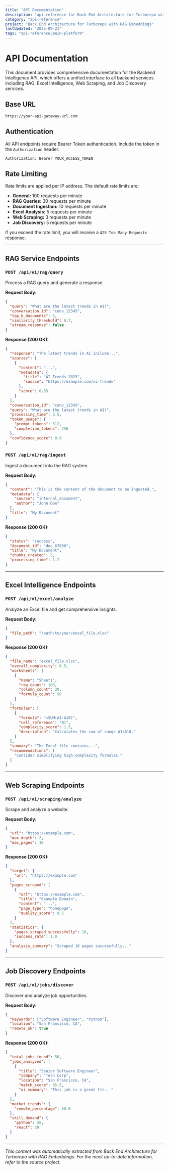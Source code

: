 ```yaml
---
title: "API Documentation"
description: "api-reference for Back End Architecture for Turborepo with RAG Embeddings"
category: "api-reference"
project: "Back End Architecture for Turborepo with RAG Embeddings"
lastUpdated: "2025-09-21"
tags: "api-reference,main-platform"
---
```


# API Documentation

This document provides comprehensive documentation for the Backend Intelligence API, which offers a unified interface to all backend services including RAG, Excel Intelligence, Web Scraping, and Job Discovery services.

## Base URL

```
https://your-api-gateway-url.com
```

## Authentication

All API endpoints require Bearer Token authentication. Include the token in the `Authorization` header:

```
Authorization: Bearer YOUR_ACCESS_TOKEN
```

## Rate Limiting

Rate limits are applied per IP address. The default rate limits are:

- **General:** 100 requests per minute
- **RAG Queries:** 30 requests per minute
- **Document Ingestion:** 10 requests per minute
- **Excel Analysis:** 5 requests per minute
- **Web Scraping:** 3 requests per minute
- **Job Discovery:** 5 requests per minute

If you exceed the rate limit, you will receive a `429 Too Many Requests` response.

---

## RAG Service Endpoints

### `POST /api/v1/rag/query`

Process a RAG query and generate a response.

**Request Body:**

```json
{
  "query": "What are the latest trends in AI?",
  "conversation_id": "conv_12345",
  "top_k_documents": 5,
  "similarity_threshold": 0.7,
  "stream_response": false
}
```

**Response (200 OK):**

```json
{
  "response": "The latest trends in AI include...",
  "sources": [
    {
      "content": "...",
      "metadata": {
        "title": "AI Trends 2025",
        "source": "https://example.com/ai-trends"
      },
      "score": 0.85
    }
  ],
  "conversation_id": "conv_12345",
  "query": "What are the latest trends in AI?",
  "processing_time": 2.5,
  "token_usage": {
    "prompt_tokens": 512,
    "completion_tokens": 256
  },
  "confidence_score": 0.9
}
```

### `POST /api/v1/rag/ingest`

Ingest a document into the RAG system.

**Request Body:**

```json
{
  "content": "This is the content of the document to be ingested.",
  "metadata": {
    "source": "internal_document",
    "author": "John Doe"
  },
  "title": "My Document"
}
```

**Response (200 OK):**

```json
{
  "status": "success",
  "document_id": "doc_67890",
  "title": "My Document",
  "chunks_created": 3,
  "processing_time": 1.2
}
```

---

## Excel Intelligence Endpoints

### `POST /api/v1/excel/analyze`

Analyze an Excel file and get comprehensive insights.

**Request Body:**

```json
{
  "file_path": "/path/to/your/excel_file.xlsx"
}
```

**Response (200 OK):**

```json
{
  "file_name": "excel_file.xlsx",
  "overall_complexity": 6.5,
  "worksheets": [
    {
      "name": "Sheet1",
      "row_count": 100,
      "column_count": 20,
      "formula_count": 50
    }
  ],
  "formulas": [
    {
      "formula": "=SUM(A1:A10)",
      "cell_reference": "B1",
      "complexity_score": 1.5,
      "description": "Calculates the sum of range A1:A10."
    }
  ],
  "summary": "The Excel file contains...",
  "recommendations": [
    "Consider simplifying high-complexity formulas."
  ]
}
```

---

## Web Scraping Endpoints

### `POST /api/v1/scraping/analyze`

Scrape and analyze a website.

**Request Body:**

```json
{
  "url": "https://example.com",
  "max_depth": 2,
  "max_pages": 10
}
```

**Response (200 OK):**

```json
{
  "target": {
    "url": "https://example.com"
  },
  "pages_scraped": [
    {
      "url": "https://example.com",
      "title": "Example Domain",
      "content": "...",
      "page_type": "homepage",
      "quality_score": 8.5
    }
  ],
  "statistics": {
    "pages_scraped_successfully": 10,
    "success_rate": 1.0
  },
  "analysis_summary": "Scraped 10 pages successfully..."
}
```

---

## Job Discovery Endpoints

### `POST /api/v1/jobs/discover`

Discover and analyze job opportunities.

**Request Body:**

```json
{
  "keywords": ["Software Engineer", "Python"],
  "location": "San Francisco, CA",
  "remote_ok": true
}
```

**Response (200 OK):**

```json
{
  "total_jobs_found": 50,
  "jobs_analyzed": [
    {
      "title": "Senior Software Engineer",
      "company": "Tech Corp",
      "location": "San Francisco, CA",
      "match_score": 85.5,
      "ai_summary": "This job is a great fit..."
    }
  ],
  "market_trends": {
    "remote_percentage": 60.0
  },
  "skill_demand": {
    "python": 45,
    "react": 30
  }
}
```




---
*This content was automatically extracted from Back End Architecture for Turborepo with RAG Embeddings. For the most up-to-date information, refer to the source project.*
